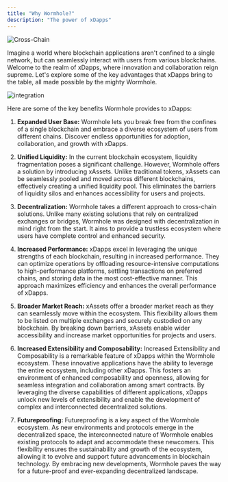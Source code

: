 ```yaml
---
title: "Why Wormhole?"
description: "The power of xDapps"
---
```


![Cross-Chain](https://i.ibb.co/TtpFBmG/image.png)

Imagine a world where blockchain applications aren't confined to a single network, but can seamlessly interact with users from various blockchains. Welcome to the realm of xDapps, where innovation and collaboration reign supreme. Let's explore some of the key advantages that xDapps bring to the table, all made possible by the mighty Wormhole.

![integration](https://i.ibb.co/Zh5Z3HC/image.png)

Here are some of the key benefits Wormhole provides to xDapps:

1. **Expanded User Base:** Wormhole lets you break free from the confines of a single blockchain and embrace a diverse ecosystem of users from different chains. Discover endless opportunities for adoption, collaboration, and growth with xDapps.

2. **Unified Liquidity:** In the current blockchain ecosystem, liquidity fragmentation poses a significant challenge. However, Wormhole offers a solution by introducing xAssets. Unlike traditional tokens, xAssets can be seamlessly pooled and moved across different blockchains, effectively creating a unified liquidity pool. This eliminates the barriers of liquidity silos and enhances accessibility for users and projects.

3. **Decentralization:** Wormhole takes a different approach to cross-chain solutions. Unlike many existing solutions that rely on centralized exchanges or bridges, Wormhole was designed with decentralization in mind right from the start. It aims to provide a trustless ecosystem where users have complete control and enhanced security.

4. **Increased Performance:** xDapps excel in leveraging the unique strengths of each blockchain, resulting in increased performance. They can optimize operations by offloading resource-intensive computations to high-performance platforms, settling transactions on preferred chains, and storing data in the most cost-effective manner. This approach maximizes efficiency and enhances the overall performance of xDapps.

5. **Broader Market Reach:** xAssets offer a broader market reach as they can seamlessly move within the ecosystem. This flexibility allows them to be listed on multiple exchanges and securely custodied on any blockchain. By breaking down barriers, xAssets enable wider accessibility and increase market opportunities for projects and users.

6. **Increased Extensibility and Composability:** Increased Extensibility and Composability is a remarkable feature of xDapps within the Wormhole ecosystem. These innovative applications have the ability to leverage the entire ecosystem, including other xDapps. This fosters an environment of enhanced composability and openness, allowing for seamless integration and collaboration among smart contracts. By leveraging the diverse capabilities of different applications, xDapps unlock new levels of extensibility and enable the development of complex and interconnected decentralized solutions.

7. **Futureproofing:** Futureproofing is a key aspect of the Wormhole ecosystem. As new environments and protocols emerge in the decentralized space, the interconnected nature of Wormhole enables existing protocols to adapt and accommodate these newcomers. This flexibility ensures the sustainability and growth of the ecosystem, allowing it to evolve and support future advancements in blockchain technology. By embracing new developments, Wormhole paves the way for a future-proof and ever-expanding decentralized landscape.
